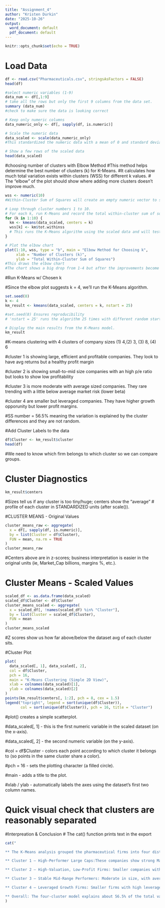 ---
title: "Assignment_4"
author: "Kristen Durkin"
date: "2025-10-26"
output:
  word_document: default
  pdf_document: default
---

```{r setup, include=FALSE}
knitr::opts_chunk$set(echo = TRUE)
```

# Load Data
```{r}
df <- read.csv("Pharmaceuticals.csv", stringsAsFactors = FALSE)
head(df)
```

```{r}
#select numeric variables (1-9)
data_num <- df[,1:9]
# take all the rows but only the first 9 columns from the data set.
summary (data_num) 
#check to make sure the data is looking correct

# Keep only numeric columns
data_numeric_only <- df[, sapply(df, is.numeric)]

# Scale the numeric data
data_scaled <- scale(data_numeric_only)
#This standardized the numeric data with a mean of 0 and standard deviation of 1

# Show a few rows of the scaled data
head(data_scaled)
```

#choosing number of clusters with Elbow Method 
#This method helps determine the best number of clusters (k) for K-Means. 
#It calculates how much total variation exists within clusters (WSS) for different k values.
# The “elbow” of the plot should show where adding more clusters doesn’t improve much.
```{r}
wss <- numeric(10)
#Within-Cluster Sum of Squares will create an empty numeric vector to store results 

# Loop through cluster numbers 1 to 10.
# For each k, run K-Means and record the total within-cluster sum of squares.
for (k in 1:10) {
  km <- kmeans(data_scaled, centers = k)
  wss[k] <- km$tot.withinss
  # This runs the K-Means algorithm using the scaled data and will test how close the clustering is
}

# Plot the elbow chart
plot(1:10, wss, type = "b", main = "Elbow Method for Choosing k",
     xlab = "Number of Clusters (k)",
     ylab = "Total Within-Cluster Sum of Squares")
#This draws the elbow chart
#The chart shows a big drop from 1-4 but after the improvements become smaller indicating diminishing returns
```

#Run K-Means w/ Chosen k

#Since the elbow plot suggests k = 4, we’ll run the K-Means algorithm.
```{r}
set.seed(8)   
k <- 4
km_result <- kmeans(data_scaled, centers = k, nstart = 25)

#set.seed(8) Ensures reproducibility
# 'nstart = 25' runs the algorithm 25 times with different random starting points to make sure the result is stable and reliable.

# Display the main results from the K-Means model.
km_result
```
#K-means clustering with 4 clusters of company sizes (1) 4,(2) 3, (3) 8, (4) 6

#cluster 1 is showing large, efficient and profitable companies. They look to have avg returns but a healthy profit margin

#cluster 2  is showing small-to-mid size companies with an high p/e ratio but looks to show low profitability

#cluster 3 is more moderate with average sized companies. They rare trending with a little below average market risk (lower beta)

#cluster 4 are smaller but leveraged companies. They have higher growth opporunity but lower profit margins.

#SS number = 56.5% meaning the variation is explained by the cluster differences and they are not random.

#Add Cluster Labels to the data
```{r}
df$Cluster <- km_result$cluster
head(df)
```
#We need to know which firm belongs to which cluster so we can compare groups.


# Cluster Diagnostics
```{r}
km_result$centers
```
#Sizes tell us if any cluster is too tiny/huge; centers show the "average"
#      profile of each cluster in STANDARDIZED units (after scale()).

#CLUSTER MEANS - Original Values
```{r}
cluster_means_raw <- aggregate(
  x = df[, sapply(df, is.numeric)],
  by = list(Cluster = df$Cluster),
  FUN = mean, na.rm = TRUE
)
cluster_means_raw
```
#Centers above are in z-scores; business interpretation is easier in the original units (ie, Market_Cap billions, margins %, etc.).

# Cluster Means - Scaled Values
```{r}
scaled_df <- as.data.frame(data_scaled)
scaled_df$Cluster <- df$Cluster
cluster_means_scaled <- aggregate(
  x = scaled_df[, !names(scaled_df) %in% "Cluster"],
  by = list(Cluster = scaled_df$Cluster),
  FUN = mean
)
cluster_means_scaled
```
#Z scores show us how far above/below the dataset avg of each cluster sits.

#Cluster Plot 
```{r}
plot(
  data_scaled[, 1], data_scaled[, 2],
  col = df$Cluster,
  pch = 16,
  main = "K-Means Clustering (Simple 2D View)",
  xlab = colnames(data_scaled)[1],
  ylab = colnames(data_scaled)[2]
)
points(km_result$centers[, 1:2], pch = 8, cex = 1.5)
legend("topright", legend = sort(unique(df$Cluster)),
       col = sort(unique(df$Cluster)), pch = 16, title = "Cluster")
```
#plot() creates a simple scatterplot.

#data_scaled[, 1] - this is the first numeric variable in the scaled dataset (on the x-axis).

#data_scaled[, 2] - the second numeric variable (on the y-axis).

#col = df$Cluster - colors each point according to which cluster it belongs to (so points in the same cluster share a color).

#pch = 16 - sets the plotting character (a filled circle).

#main - adds a title to the plot.

#xlab / ylab - automatically labels the axes using the dataset’s first two column names.


# Quick visual check that clusters are reasonably separated

#Interpreation & Conclusion
# The cat() function prints text in the export

```{r results='asis'}
cat("

** The K-Means analysis grouped the pharmaceutical firms into four distinct clusters based on their financial performance metrics. Each cluster represents a unique combination of company size, profitability, leverage, and growth pattern:

** Cluster 1 – High-Performer Large Caps:These companies show strong Market Cap, ROE, and ROA, with high efficiency (Asset Turnover) and healthy profit margins. They operate with lower leverage, indicating stability and consistent profitability.

** Cluster 2 – High-Valuation, Low-Profit Firms: Smaller companies with very high P/E ratios but weak profitability (low ROE, ROA) and negative profit margins. These firms may be valued highly by investors but Are still developing stable earnings.

** Cluster 3 – Stable Mid-Range Performers: Moderate in size, with average profitability and slightly below-average market risk.These companies represent balanced, dependable performers with consistent financials.

** Cluster 4 – Leveraged Growth Firms: Smaller firms with high leverage and strong revenue growth potential but thinner profit margins. They may be pursuing aggressive expansion financed by debt, prioritizing growth over immediate profitability.

** Overall: The four-cluster model explains about 56.5% of the total variation, showing that the segmentation captures meaningful financial differences. This classification  helps identify leaders, stable performers, and high-risk/high-reward firms across the pharmaceutical industry."
)
```